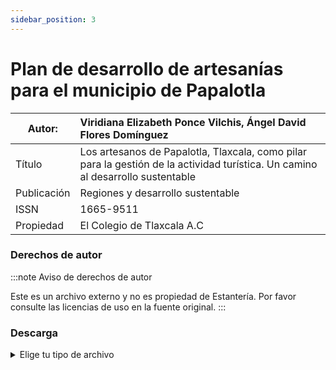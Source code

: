 ```yaml
---
sidebar_position: 3
---
```

# Plan de desarrollo de artesanías para el municipio de Papalotla

|Autor:|Viridiana Elizabeth Ponce Vilchis, Ángel David Flores Domínguez|
|--|:--|
|Título|Los artesanos de Papalotla, Tlaxcala, como pilar para la gestión de la actividad turística. Un camino al desarrollo sustentable|
|Publicación|Regiones y desarrollo sustentable|
|ISSN|1665-9511|
|Propiedad|El Colegio de Tlaxcala A.C|

### Derechos de autor

:::note Aviso de derechos de autor

Este es un archivo externo y no es propiedad de Estantería. Por favor consulte las licencias de uso en la fuente original.
:::

### Descarga
<details>
  <summary>Elige tu tipo de archivo</summary>
    <div>
        <a href="https://estanteriadigitalpapalotla.s3.us-east-2.amazonaws.com/EstanteriaDigitalDePapalotla/Planes+de+desarrollo/Plan-Desarrollo-Artesanos.pdf"> 📥 Los artesanos de Papalotla, Tlaxcala, como pilar para la gestión de la actividad turística. Un camino al desarrollo sustentable (PDF)</a>
        </div>
</details>

